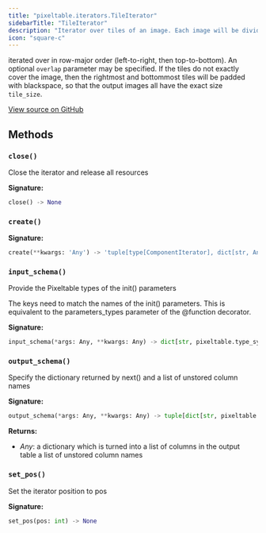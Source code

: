 ```yaml
---
title: "pixeltable.iterators.TileIterator"
sidebarTitle: "TileIterator"
description: "Iterator over tiles of an image. Each image will be divided into tiles of size `tile_size`, and the tiles will be"
icon: "square-c"
---
```


iterated over in row-major order (left-to-right, then top-to-bottom). An optional `overlap` parameter may be specified. If the tiles do not exactly cover the image, then the rightmost and bottommost tiles will be padded with blackspace, so that the output images all have the exact size `tile_size`.


<a href="https://github.com/pixeltable/pixeltable/blob/main/pixeltable/iterators/image.py#L10" target="_blank">View source on GitHub</a>

## Methods

### `close()`

Close the iterator and release all resources


**Signature:**

```python
close() -> None
```

### `create()`

**Signature:**

```python
create(**kwargs: 'Any') -> 'tuple[type[ComponentIterator], dict[str, Any]]'
```

### `input_schema()`

Provide the Pixeltable types of the init() parameters


The keys need to match the names of the init() parameters. This is equivalent to the parameters_types parameter of the @function decorator.


**Signature:**

```python
input_schema(*args: Any, **kwargs: Any) -> dict[str, pixeltable.type_system.ColumnType]
```

### `output_schema()`

Specify the dictionary returned by next() and a list of unstored column names


**Signature:**

```python
output_schema(*args: Any, **kwargs: Any) -> tuple[dict[str, pixeltable.type_system.ColumnType], list[str]]
```

**Returns:**

- *Any*: a dictionary which is turned into a list of columns in the output table a list of unstored column names


### `set_pos()`

Set the iterator position to pos


**Signature:**

```python
set_pos(pos: int) -> None
```


